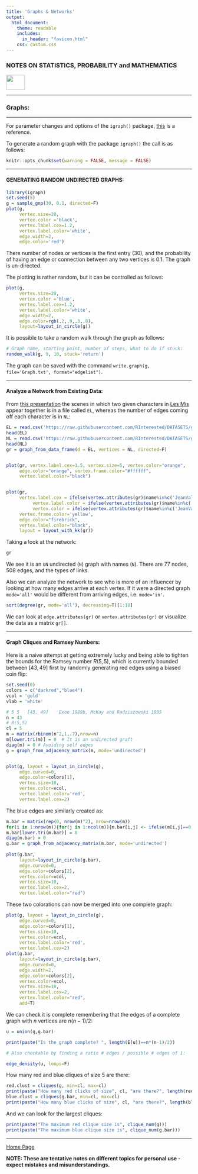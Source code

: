 ```yaml
---
title: 'Graphs & Networks'
output: 
  html_document:
    theme: readable
    includes:
      in_header: "favicon.html" 
    css: custom.css
---
```


### **NOTES ON STATISTICS, PROBABILITY and MATHEMATICS**

<a href="http://rinterested.github.io/statistics/index.html">
<img HEIGHT="40" WIDTH="50" src="logo.PNG"></a>

---

### Graphs:

---

For parameter changes and options of the `igraph()` package, [this](https://kateto.net/wp-content/uploads/2016/06/Polnet%202016%20R%20Network%20Visualization%20Workshop.pdf) is a reference.

To generate a random graph with the package `igraph()` the call is as follows:

```r
knitr::opts_chunk$set(warning = FALSE, message = FALSE) 
```


---

#### GENERATING RANDOM UNDIRECTED GRAPHS:


```r
library(igraph)
set.seed(5)
g = sample_gnp(30, 0.1, directed=F)
plot(g, 
     vertex.size=20, 
     vertex.color ='black',
     vertex.label.cex=1.2,
     vertex.label.color='white',
     edge.width=2,
     edge.color='red')
```

There number of nodes or vertices is the first entry ($30$), and the probability of having an edge or connection between any two vertices is $0.1.$ The graph is un-directed.

The plotting is rather random, but it can be controlled as follows:


```r
plot(g, 
     vertex.size=20, 
     vertex.color ='blue',
     vertex.label.cex=1.2,
     vertex.label.color='white',
     edge.width=2,
     edge.color=rgb(.2,.9,.3,.8),
     layout=layout_in_circle(g))
```

It is possible to take a random walk through the graph as follows:

```r
# Graph name, starting point, number of steps, what to do if stuck:
random_walk(g, 9, 10, stuck='return')
```

The graph can be saved with the command `write.graph(g, file='Graph.txt', format="edgelist")`.

---

#### Analyze a Network from Existing Data:

From [this presentation](https://www.youtube.com/watch?v=gRkCgIejXCI&t=260s&ab_channel=Pierre-AlexandreBalland) the scenes in which two given characters in [Les Mis](https://en.wikipedia.org/wiki/Les_Mis%C3%A9rables) appear together is in a file called `EL`, whereas the number of edges coming off each character is in `NL`:

```r
EL = read.csv('https://raw.githubusercontent.com/RInterested/DATASETS/gh-pages/lesmis-el.csv')
head(EL)
NL = read.csv('https://raw.githubusercontent.com/RInterested/DATASETS/gh-pages/lesmis-nl.csv')
head(NL)
gr = graph_from_data_frame(d = EL, vertices = NL, directed=F)


plot(gr, vertex.label.cex=1.5, vertex.size=5, vertex.color="orange",
     edge.color="orange", vertex.frame.color="#ffffff",
     vertex.label.color="black")


plot(gr, 
     vertex.label.cex = ifelse(vertex.attributes(gr)$name%in%c('JeanValjean','Cosette','Marius','Javert', 'Fantine', 'Gavroche'), 4, 1),
          vertex.label.color = ifelse(vertex.attributes(gr)$name%in%c('JeanValjean','Cosette','Marius','Javert', 'Fantine', 'Gavroche'), 'red', NA),
          vertex.color = ifelse(vertex.attributes(gr)$name%in%c('JeanValjean','Cosette','Marius','Javert', 'Fantine', 'Gavroche'), 'navy', 'yellow'),
     vertex.frame.color='yellow',
     edge.color="firebrick", 
     vertex.label.color="black",
     layout = layout_with_kk(gr))

```

Taking a look at the network:

```r
gr
```

We see it is an `UN` undirected (`N`) graph with names (`N`). There are $77$ nodes, $508$ edges, and the types of links.

Also we can analyze the network to see who is more of an influencer by looking at how many edges arrive at each vertex. If it were a directed graph `mode='all'` would be different from arriving edges, i.e. `mode='in'`.

```r
sort(degree(gr, mode='all'), decreasing=T)[1:10]
```

We can look at `edge.attributes(gr)` or `vertex.attributes(gr)` or visualize the data as a matrix `gr[]`.

---

#### Graph Cliques and Ramsey Numbers:

Here is a naive attempt at getting extremely lucky and being able to tighten the bounds for the Ramsey number $R(5,5)$, which is currently bounded between $[43, 49]$ first by randomly generating red edges using a biased coin flip:

```r
set.seed(0)
colors = c("darkred","blue4")
vcol = 'gold'
vlab = 'white'

# 5	5	[43, 49]	Exoo 1989b, McKay and Radziszowski 1995
n = 43
# R(5,5)
cl = 5
m = matrix(rbinom(n^2,1,.7),nrow=n)
m[lower.tri(m)] = 0  # It is an undirected graft
diag(m) = 0 # Avoiding self edges
g = graph_from_adjacency_matrix(m, mode='undirected')


plot(g, layout = layout_in_circle(g),
     edge.curved=0, 
     edge.color=colors[1],
     vertex.size=10, 
     vertex.color=vcol,
     vertex.label.color='red',
     vertex.label.cex=2)

```

The blue edges are similarly created as:

```r
m.bar = matrix(rep(0, nrow(m)^2), nrow=nrow(m))
for(i in 1:nrow(m)){for(j in 1:ncol(m)){m.bar[i,j] <- ifelse(m[i,j]==0,1,0)}}
m.bar[lower.tri(m.bar)] = 0  
diag(m.bar) = 0
g.bar = graph_from_adjacency_matrix(m.bar, mode='undirected')
 
plot(g.bar, 
     layout=layout_in_circle(g.bar), 
     edge.curved=0, 
     edge.color=colors[2],
     vertex.color=vcol,
     vertex.size=10,
     vertex.label.cex=2,
     vertex.label.color="red")
```
These two colorations can now be merged into one complete graph:

```r
plot(g, layout = layout_in_circle(g),
     edge.curved=0, 
     edge.color=colors[1],
     vertex.size=10, 
     vertex.color=vcol,
     vertex.label.color='red',
     vertex.label.cex=2)
plot(g.bar, 
     layout=layout_in_circle(g.bar), 
     edge.curved=0, 
     edge.width=2,
     edge.color=colors[2],
     vertex.color=vcol,
     vertex.size=10,
     vertex.label.cex=2,
     vertex.label.color="red",
     add=T)
```

We can check it is complete remembering that the edges of a complete graph with $n$ vertices are $n (n-1)/2:$

```r
u = union(g,g.bar)

print(paste("Is the graph complete? ", length(E(u))==n*(n-1)/2))

# Also checkable by finding a ratio # edges / possible # edges of 1:

edge_density(u, loops=F)
```

How many red and blue cliques of size $5$ are there:

```r
red.clust = cliques(g, min=cl, max=cl)
print(paste("How many red clicks of size", cl, "are there?", length(red.clust),"."))
blue.clust = cliques(g.bar, min=cl, max=cl)
print(paste("How many blue clicks of size", cl, "are there?", length(blue.clust),'.'))
```

And we can look for the largest cliques:

```r
print(paste("The maximum red clique size is", clique_num(g)))
print(paste("The maximum blue clique size is", clique_num(g.bar)))
```

---
<a href="http://rinterested.github.io/statistics/index.html">Home Page</a>

**NOTE: These are tentative notes on different topics for personal use - expect mistakes and misunderstandings.**
